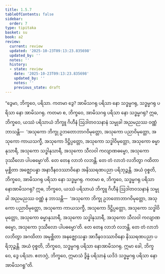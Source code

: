 ```yaml
---
title: 1.5.7
tableOfContents: false
sidebar:
  order: 7
type: tipitaka
basket: su
book: a2
review:
  current: review
  updated: '2025-10-23T09:13:23.835698'
  updated_by: ''
  notes: ''
  history:
  - state: review
    date: '2025-10-23T09:13:23.835698'
    updated_by: ''
    notes: ''
    previous_state: draft
---
```



<ReviewStatus review={frontmatter.review} showDetails={true} />

<HypothesisAnnotation frontmatter={frontmatter} />

<DynamicBreadcrumb />

<Division number="49" book="a2" e="ch" v="15" p="73">

<Paragraph number="118" book="a2">
“ဒွေမာ, ဘိက္ခဝေ, ပရိသာ. ကတမာ ဒွေ? အာမိသဂရု ပရိသာ နော သဒ္ဓမ္မဂရု, သဒ္ဓမ္မဂရု ပရိသာ နော အာမိသဂရု. ကတမာ စ, ဘိက္ခဝေ, အာမိသဂရု ပရိသာ နော သဒ္ဓမ္မဂရု? ဣဓ, ဘိက္ခဝေ, ယဿံ ပရိသာယံ ဘိက္ခူ ဂိဟီနံ ဩဒါတဝသနာနံ သမ္မုခါ အညမညဿ ဝဏ္ဏံ ဘာသန္တိ—  ‘အသုကော ဘိက္ခု ဥဘတောဘာဂဝိမုတ္တော, အသုကော ပညာဝိမုတ္တော, အသုကော ကာယသက္ခီ, အသုကော ဒိဋ္ဌိပ္ပတ္တော, အသုကော သဒ္ဓါဝိမုတ္တော, အသုကော ဓမ္မာနုသာရီ, အသုကော သဒ္ဓါနုသာရီ, အသုကော သီလဝါ ကလျာဏဓမ္မော, အသုကော ဒုဿီလော ပါပဓမ္မော’တိ. တေ တေန လာဘံ လဘန္တိ. တေ တံ လာဘံ လဘိတွာ ဂထိတာ မုစ္ဆိတာ အဇ္ဈောပန္နာ အနာဒီနဝဒဿာဝိနော အနိဿရဏပညာ ပရိဘုဉ္ဇန္တိ. အယံ ဝုစ္စတိ, ဘိက္ခဝေ, အာမိသဂရု ပရိသာ နော သဒ္ဓမ္မဂရု.
</Paragraph>

<Paragraph number="119" book="a2">
ကတမာ စ, ဘိက္ခဝေ, သဒ္ဓမ္မဂရု ပရိသာ နောအာမိသဂရု? ဣဓ, ဘိက္ခဝေ, ယဿံ ပရိသာယံ ဘိက္ခူ ဂိဟီနံ ဩဒါတဝသနာနံ သမ္မုခါ အညမညဿ ဝဏ္ဏံ န ဘာသန္တိ—  ‘အသုကော ဘိက္ခု ဥဘတောဘာဂဝိမုတ္တော, အသုကော ပညာဝိမုတ္တော, အသုကော ကာယသက္ခီ, အသုကော ဒိဋ္ဌိပ္ပတ္တော, အသုကော သဒ္ဓါဝိမုတ္တော, အသုကော ဓမ္မာနုသာရီ, အသုကော သဒ္ဓါနုသာရီ, အသုကော သီလဝါ ကလျာဏဓမ္မော, အသုကော ဒုဿီလော ပါပဓမ္မော’တိ. တေ တေန လာဘံ လဘန္တိ. တေ တံ လာဘံ လဘိတွာ အဂထိတာ အမုစ္ဆိတာ အနဇ္ဈောသန္နာ အာဒီနဝဒဿာဝိနော နိဿရဏပညာ ပရိဘုဉ္ဇန္တိ. အယံ ဝုစ္စတိ, ဘိက္ခဝေ, သဒ္ဓမ္မဂရု ပရိသာ နောအာမိသဂရု. ဣမာ ခေါ, ဘိက္ခဝေ, ဒွေ ပရိသာ. ဧတဒဂ္ဂံ, ဘိက္ခဝေ, ဣမာသံ ဒွိန္နံ ပရိသာနံ ယဒိဒံ သဒ္ဓမ္မဂရု ပရိသာ နောအာမိသဂရူ”တိ.
</Paragraph>
</Division>